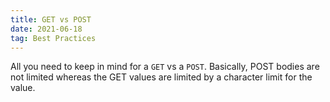 ```yaml
---
title: GET vs POST
date: 2021-06-18
tag: Best Practices
---
```


All you need to keep in mind for a `GET` vs a `POST`. Basically, POST bodies are
not limited whereas the GET values are limited by a character limit for the
value.

<TilInlineImage
	imgDivClassName="aspect-[640/231]"
	alt="Get and Post"
	src="https://res.cloudinary.com/dinypqsgl/image/upload/f_auto/v1680029007/blog/get-vs-post_gfpc07.png"
/>
